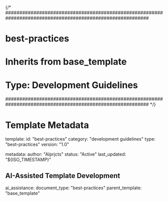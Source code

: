 {/* 
###########################################################################################################
# best-practices
# Inherits from base_template
# Type: Development Guidelines
###########################################################################################################
*/}

# Template Metadata
template:
  id: "best-practices"
  category: "development guidelines"
  type: "best-practices"
  version: "1.0"

metadata:
  author: "AIprjcts"
  status: "Active"
  last_updated: "${ISO_TIMESTAMP}"

## AI-Assisted Template Development
ai_assistance:
  document_type: "best-practices"
  parent_template: "base_template"
